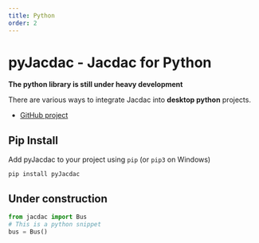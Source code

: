 ```yaml
---
title: Python
order: 2
---
```


# pyJacdac - Jacdac for Python

**The python library is still under heavy development**

There are various ways to integrate Jacdac into **desktop python** projects.

-   [GitHub project](https://github.com/microsoft/jacdac-python)

## Pip Install

Add pyJacdac to your project using `pip` (or `pip3` on Windows)

```
pip install pyJacdac
```

## Under construction

```python
from jacdac import Bus
# This is a python snippet
bus = Bus()
```
